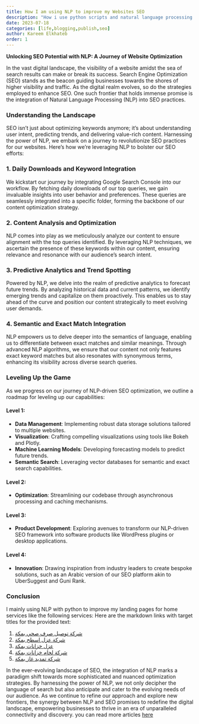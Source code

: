 ```yaml
---
title: How I am using NLP to improve my Websites SEO 
description: "How i use python scripts and natural language processing to improve my landing page SEO"
date: 2023-07-18
categories: [life,blogging,publish,seo]
author: Kareem Elkhateb 
order: 1
---
```


**Unlocking SEO Potential with NLP: A Journey of Website Optimization**

In the vast digital landscape, the visibility of a website amidst the sea of search results can make or break its success. Search Engine Optimization (SEO) stands as the beacon guiding businesses towards the shores of higher visibility and traffic. As the digital realm evolves, so do the strategies employed to enhance SEO. One such frontier that holds immense promise is the integration of Natural Language Processing (NLP) into SEO practices.

### Understanding the Landscape

SEO isn't just about optimizing keywords anymore; it's about understanding user intent, predicting trends, and delivering value-rich content. Harnessing the power of NLP, we embark on a journey to revolutionize SEO practices for our websites. Here's how we're leveraging NLP to bolster our SEO efforts:

### 1. Daily Downloads and Keyword Integration

We kickstart our journey by integrating Google Search Console into our workflow. By fetching daily downloads of our top queries, we gain invaluable insights into user behavior and preferences. These queries are seamlessly integrated into a specific folder, forming the backbone of our content optimization strategy.

### 2. Content Analysis and Optimization

NLP comes into play as we meticulously analyze our content to ensure alignment with the top queries identified. By leveraging NLP techniques, we ascertain the presence of these keywords within our content, ensuring relevance and resonance with our audience's search intent.

### 3. Predictive Analytics and Trend Spotting

Powered by NLP, we delve into the realm of predictive analytics to forecast future trends. By analyzing historical data and current patterns, we identify emerging trends and capitalize on them proactively. This enables us to stay ahead of the curve and position our content strategically to meet evolving user demands.

### 4. Semantic and Exact Match Integration

NLP empowers us to delve deeper into the semantics of language, enabling us to differentiate between exact matches and similar meanings. Through advanced NLP algorithms, we ensure that our content not only features exact keyword matches but also resonates with synonymous terms, enhancing its visibility across diverse search queries.

### Leveling Up the Game

As we progress on our journey of NLP-driven SEO optimization, we outline a roadmap for leveling up our capabilities:

#### Level 1:

- **Data Management**: Implementing robust data storage solutions tailored to multiple websites.
- **Visualization**: Crafting compelling visualizations using tools like Bokeh and Plotly.
- **Machine Learning Models**: Developing forecasting models to predict future trends.
- **Semantic Search**: Leveraging vector databases for semantic and exact search capabilities.

#### Level 2:

- **Optimization**: Streamlining our codebase through asynchronous processing and caching mechanisms.

#### Level 3:

- **Product Development**: Exploring avenues to transform our NLP-driven SEO framework into software products like WordPress plugins or desktop applications.

#### Level 4:

- **Innovation**: Drawing inspiration from industry leaders to create bespoke solutions, such as an Arabic version of our SEO platform akin to UberSuggest and Guni Rank.

### Conclusion
I mainly using NLP with python to improve my landing pages for home services like the following services: 
Here are the markdown links with target titles for the provided text:

1. [شركة توصيل صرف صحي بمكة](https://al-tasmim.com/%D8%A3%D9%81%D8%B6%D9%84-%D8%B4%D8%B1%D9%83%D8%A9-%D8%AA%D9%88%D8%B5%D9%8A%D9%84-%D8%A7%D9%84%D8%B5%D8%B1%D9%81-%D8%A7%D9%84%D8%B5%D8%AD%D9%8A-%D8%A8%D9%85%D9%83%D8%A9/)
2. [شركة عزل اسطح بمكة](https://al-tasmim.com/%D8%B4%D8%B1%D9%83%D8%A9-%D8%B9%D8%B2%D9%84-0507976671-%D8%A3%D8%B3%D8%B7%D8%AD-%D8%A8%D9%85%D9%83%D8%A9/)
3. [عزل خزانات بمكة](https://al-tasmim.com/%D8%B4%D8%B1%D9%83%D9%87-%D8%B9%D8%B2%D9%84-%D8%AE%D8%B2%D8%A7%D9%86%D8%A7%D8%AA-%D8%A7%D9%84%D9%85%D9%8A%D8%A7%D8%A9-%D8%A8%D9%85%D9%83%D8%A9/)
4. [شركة لحام خزانات بمكة](https://al-tasmim.com/%D8%B4%D8%B1%D9%83%D8%A9-%D9%84%D8%AD%D8%A7%D9%85-%D8%AE%D8%B2%D8%A7%D9%86%D8%A7%D8%AA-%D9%81%D9%8A%D8%A8%D8%B1-%D8%AC%D9%84%D8%A7%D8%B3-%D8%A8%D9%85%D9%83%D8%A9/)
5. [شركة تمديد غاز بمكة](https://al-tasmim.com/%D8%A3%D9%81%D8%B6%D9%84-%D8%B4%D8%B1%D9%83%D8%A9-%D8%AA%D9%85%D8%AF%D9%8A%D8%AF-%D8%A7%D9%84%D8%BA%D8%A7%D8%B2-%D9%81%D9%89-%D9%85%D9%83%D8%A9/)

In the ever-evolving landscape of SEO, the integration of NLP marks a paradigm shift towards more sophisticated and nuanced optimization strategies. By harnessing the power of NLP, we not only decipher the language of search but also anticipate and cater to the evolving needs of our audience. As we continue to refine our approach and explore new frontiers, the synergy between NLP and SEO promises to redefine the digital landscape, empowering businesses to thrive in an era of unparalleled connectivity and discovery.
you can read more articles [here](https://kareemai.com/blog/feed.html) 
